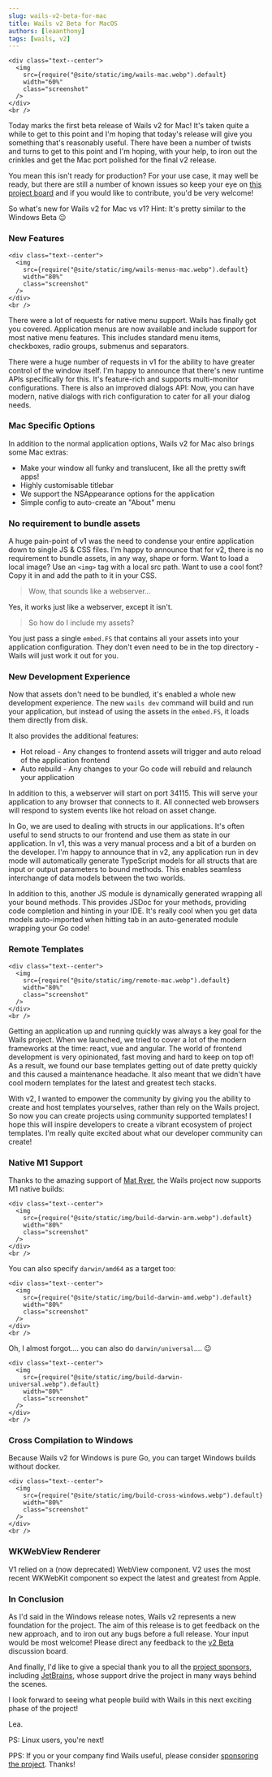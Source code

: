 ```yaml
---
slug: wails-v2-beta-for-mac
title: Wails v2 Beta for MacOS
authors: [leaanthony]
tags: [wails, v2]
---
```


```mdx-code-block
<div class="text--center">
  <img
    src={require("@site/static/img/wails-mac.webp").default}
    width="60%"
    class="screenshot"
  />
</div>
<br />
```

Today marks the first beta release of Wails v2 for Mac! It's taken quite a while
to get to this point and I'm hoping that today's release will give you something
that's reasonably useful. There have been a number of twists and turns to get to
this point and I'm hoping, with your help, to iron out the crinkles and get the
Mac port polished for the final v2 release.

You mean this isn't ready for production? For your use case, it may well be
ready, but there are still a number of known issues so keep your eye on
[this project board](https://github.com/wailsapp/wails/projects/7) and if you
would like to contribute, you'd be very welcome!

So what's new for Wails v2 for Mac vs v1? Hint: It's pretty similar to the
Windows Beta :wink:

### New Features

```mdx-code-block
<div class="text--center">
  <img
    src={require("@site/static/img/wails-menus-mac.webp").default}
    width="80%"
    class="screenshot"
  />
</div>
<br />
```

There were a lot of requests for native menu support. Wails has finally got you
covered. Application menus are now available and include support for most native
menu features. This includes standard menu items, checkboxes, radio groups,
submenus and separators.

There were a huge number of requests in v1 for the ability to have greater
control of the window itself. I'm happy to announce that there's new runtime
APIs specifically for this. It's feature-rich and supports multi-monitor
configurations. There is also an improved dialogs API: Now, you can have modern,
native dialogs with rich configuration to cater for all your dialog needs.

### Mac Specific Options

In addition to the normal application options, Wails v2 for Mac also brings some
Mac extras:

- Make your window all funky and translucent, like all the pretty swift apps!
- Highly customisable titlebar
- We support the NSAppearance options for the application
- Simple config to auto-create an "About" menu

### No requirement to bundle assets

A huge pain-point of v1 was the need to condense your entire application down to
single JS & CSS files. I'm happy to announce that for v2, there is no
requirement to bundle assets, in any way, shape or form. Want to load a local
image? Use an `<img>` tag with a local src path. Want to use a cool font? Copy
it in and add the path to it in your CSS.

> Wow, that sounds like a webserver...

Yes, it works just like a webserver, except it isn't.

> So how do I include my assets?

You just pass a single `embed.FS` that contains all your assets into your
application configuration. They don't even need to be in the top directory -
Wails will just work it out for you.

### New Development Experience

Now that assets don't need to be bundled, it's enabled a whole new development
experience. The new `wails dev` command will build and run your application, but
instead of using the assets in the `embed.FS`, it loads them directly from disk.

It also provides the additional features:

- Hot reload - Any changes to frontend assets will trigger and auto reload of
  the application frontend
- Auto rebuild - Any changes to your Go code will rebuild and relaunch your
  application

In addition to this, a webserver will start on port 34115. This will serve your
application to any browser that connects to it. All connected web browsers will
respond to system events like hot reload on asset change.

In Go, we are used to dealing with structs in our applications. It's often
useful to send structs to our frontend and use them as state in our application.
In v1, this was a very manual process and a bit of a burden on the developer.
I'm happy to announce that in v2, any application run in dev mode will
automatically generate TypeScript models for all structs that are input or
output parameters to bound methods. This enables seamless interchange of data
models between the two worlds.

In addition to this, another JS module is dynamically generated wrapping all
your bound methods. This provides JSDoc for your methods, providing code
completion and hinting in your IDE. It's really cool when you get data models
auto-imported when hitting tab in an auto-generated module wrapping your Go
code!

### Remote Templates

```mdx-code-block
<div class="text--center">
  <img
    src={require("@site/static/img/remote-mac.webp").default}
    width="80%"
    class="screenshot"
  />
</div>
<br />
```

Getting an application up and running quickly was always a key goal for the
Wails project. When we launched, we tried to cover a lot of the modern
frameworks at the time: react, vue and angular. The world of frontend
development is very opinionated, fast moving and hard to keep on top of! As a
result, we found our base templates getting out of date pretty quickly and this
caused a maintenance headache. It also meant that we didn't have cool modern
templates for the latest and greatest tech stacks.

With v2, I wanted to empower the community by giving you the ability to create
and host templates yourselves, rather than rely on the Wails project. So now you
can create projects using community supported templates! I hope this will
inspire developers to create a vibrant ecosystem of project templates. I'm
really quite excited about what our developer community can create!

### Native M1 Support

Thanks to the amazing support of [Mat Ryer](https://github.com/matryer/), the
Wails project now supports M1 native builds:

```mdx-code-block
<div class="text--center">
  <img
    src={require("@site/static/img/build-darwin-arm.webp").default}
    width="80%"
    class="screenshot"
  />
</div>
<br />
```

You can also specify `darwin/amd64` as a target too:

```mdx-code-block
<div class="text--center">
  <img
    src={require("@site/static/img/build-darwin-amd.webp").default}
    width="80%"
    class="screenshot"
  />
</div>
<br />
```

Oh, I almost forgot.... you can also do `darwin/universal`.... :wink:

```mdx-code-block
<div class="text--center">
  <img
    src={require("@site/static/img/build-darwin-universal.webp").default}
    width="80%"
    class="screenshot"
  />
</div>
<br />
```

### Cross Compilation to Windows

Because Wails v2 for Windows is pure Go, you can target Windows builds without
docker.

```mdx-code-block
<div class="text--center">
  <img
    src={require("@site/static/img/build-cross-windows.webp").default}
    width="80%"
    class="screenshot"
  />
</div>
<br />
```

### WKWebView Renderer

V1 relied on a (now deprecated) WebView component. V2 uses the most recent
WKWebKit component so expect the latest and greatest from Apple.

### In Conclusion

As I'd said in the Windows release notes, Wails v2 represents a new foundation
for the project. The aim of this release is to get feedback on the new approach,
and to iron out any bugs before a full release. Your input would be most
welcome! Please direct any feedback to the
[v2 Beta](https://github.com/wailsapp/wails/discussions/828) discussion board.

And finally, I'd like to give a special thank you to all the
[project sponsors](/credits#sponsors), including
[JetBrains](https://www.jetbrains.com?from=Wails), whose support drive the
project in many ways behind the scenes.

I look forward to seeing what people build with Wails in this next exciting
phase of the project!

Lea.

PS: Linux users, you're next!

PPS: If you or your company find Wails useful, please consider
[sponsoring the project](https://github.com/sponsors/leaanthony). Thanks!
